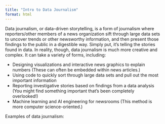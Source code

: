 ```yaml
---
title: "Intro to Data Journalism"
format: html
---
```


Data journalism, or data-driven storytelling, is a form of journalism where reporters/other members of a news organization sift through large data sets to uncover trends or other newsworthy information, and then present those findings to the public in a digestible way. Simply put, it’s telling the stories found in data. In reality, though, data journalism is much more creative and complex. It can take a variety of forms, including:

-   Designing visualizations and interactive news graphics to explain numbers (These can often be embedded within news articles.)
-   Using code to quickly sort through large data sets and pull out the most important information
-   Reporting investigative stories based on findings from a data analysis (You might find something important that’s been completely overlooked!)
-   Machine learning and AI engineering for newsrooms (This method is more computer science-oriented.)

Examples of data journalism:
